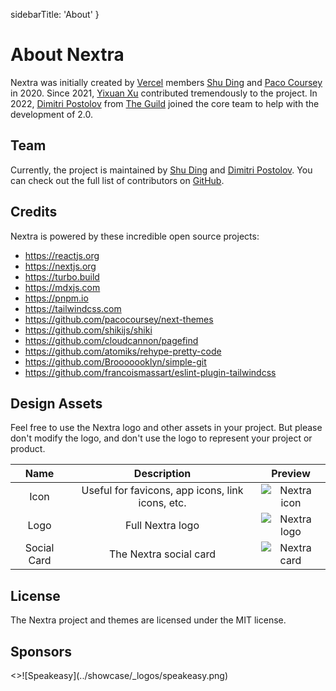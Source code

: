 
  sidebarTitle: 'About'
}

# About Nextra

Nextra was initially created by [Vercel](https://vercel.com) members
[Shu Ding](https://twitter.com/shuding_) and
[Paco Coursey](https://twitter.com/pacocoursey) in 2020. Since 2021,
[Yixuan Xu](https://twitter.com/yixuanxu94) contributed tremendously to the
project. In 2022, [Dimitri Postolov](https://twitter.com/dimaMachina_) from
[The Guild](https://the-guild.dev) joined the core team to help with the
development of 2.0.

## Team

Currently, the project is maintained by [Shu Ding](https://twitter.com/shuding_)
and [Dimitri Postolov](https://twitter.com/dimaMachina_). You can check out the
full list of contributors on
[GitHub](https://github.com/shuding/nextra/graphs/contributors).

## Credits

Nextra is powered by these incredible open source projects:

- https://reactjs.org
- https://nextjs.org
- https://turbo.build
- https://mdxjs.com
- https://pnpm.io
- https://tailwindcss.com
- https://github.com/pacocoursey/next-themes
- https://github.com/shikijs/shiki
- https://github.com/cloudcannon/pagefind
- https://github.com/atomiks/rehype-pretty-code
- https://github.com/Brooooooklyn/simple-git
- https://github.com/francoismassart/eslint-plugin-tailwindcss

## Design Assets

Feel free to use the Nextra logo and other assets in your project. But please
don't modify the logo, and don't use the logo to represent your project or
product.

|    Name     |                   Description                    |                Preview                |
| :---------: | :----------------------------------------------: | :-----------------------------------: |
|    Icon     | Useful for favicons, app icons, link icons, etc. |     ![Nextra icon](/favicon.svg)      |
|    Logo     |                 Full Nextra logo                 |       ![Nextra logo](/logo.svg)       |
| Social Card |              The Nextra social card              | ![Nextra card](/opengraph-image.jpeg) |

## License

The Nextra project and themes are licensed under the MIT license.

## Sponsors

<Cards num={2}>
  <Cards.Card
    title="Speakeasy"
    href="https://speakeasyapi.dev/docs?utm_source=nextra.site&utm_campaign=nextra&utm_content=logolink"
    target="_blank"
    arrow
  >
    <>![Speakeasy](../showcase/_logos/speakeasy.png)</>
  </Cards.Card>
</Cards>
